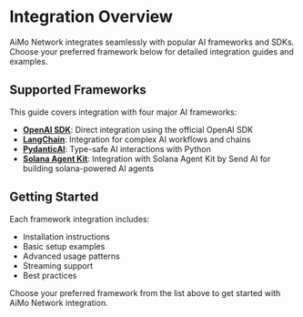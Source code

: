 # Integration Overview

AiMo Network integrates seamlessly with popular AI frameworks and SDKs. Choose your preferred framework below for detailed integration guides and examples.

## Supported Frameworks

This guide covers integration with four major AI frameworks:

- **[OpenAI SDK](./openai-sdk)**: Direct integration using the official OpenAI SDK
- **[LangChain](./langchain)**: Integration for complex AI workflows and chains  
- **[PydanticAI](./pydantic-ai)**: Type-safe AI interactions with Python
- **[Solana Agent Kit](./solana-agent-kit)**: Integration with Solana Agent Kit by Send AI for building solana-powered AI agents

## Getting Started

Each framework integration includes:
- Installation instructions
- Basic setup examples
- Advanced usage patterns
- Streaming support
- Best practices

Choose your preferred framework from the list above to get started with AiMo Network integration.
